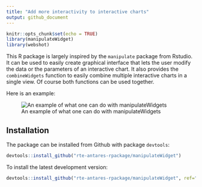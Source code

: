 ```yaml
---
title: "Add more interactivity to interactive charts"
output: github_document
---
```


```r
knitr::opts_chunk$set(echo = TRUE)
library(manipulateWidget)
library(webshot)
```

This R package is largely inspired by the `manipulate` package from
Rstudio. It can be used to easily create graphical interface that lets the
user modify the data or the parameters of an interactive chart. It also
provides the `combineWidgets` function to easily combine multiple
interactive charts in a single view. Of course both functions can be used 
together.

Here is an example:

![An example of what one can do with manipulateWidgets](img/fancy-example.gif)

## Installation

The package can be installed from Github with package `devtools`:

```r
devtools::install_github("rte-antares-rpackage/manipulateWidget")
```

To install the latest development version:

```r
devtools::install_github("rte-antares-rpackage/manipulateWidget", ref="develop")
```


